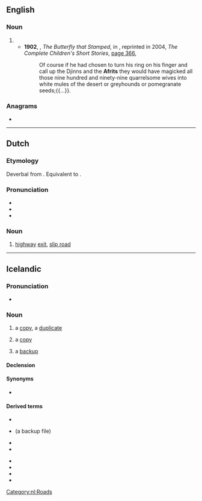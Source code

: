 ==English==

===Noun===
{{en-noun}}

# {{alternative spelling of|ifrit|lang=en}}
#* '''1902''', {{w|Rudyard Kipling}}, ''The Butterfly that Stamped'', in ''{{w|Just So Stories}}'', reprinted in 2004, ''The Complete Children's Short Stories'', [https://books.google.com.au/books?id=sPGiqckEmlQC&pg=PA366&dq=%22Djinns+and+the+Afrits%22&hl=en&sa=X&ved=0ahUKEwjtw_eX2afQAhWBkJQKHQslDw4Q6AEIJzAC#v=onepage&q=%22Djinns%20and%20the%20Afrits%22&f=false page 366],
#*: Of course if he had chosen to turn his ring on his finger and call up the Djinns and the '''Afrits''' they would have magicked all those nine hundred and ninety-nine quarrelsome wives into white mules of the desert or greyhounds or pomegranate seeds;{{...}}.

===Anagrams===
* {{anagrams|en|a=afirt|fitra|frati|ftira|iftar|traif}}

----

==Dutch==

===Etymology===
Deverbal from {{m|nl|afrijden}}. Equivalent to {{compound|nl|af|rit}}.

===Pronunciation===
* {{IPA|lang=nl|/ˈɑf.rɪt/}}
* {{audio|Nl-afrit.ogg|Audio|lang=nl}}
* {{hyphenation|lang=nl|af|rit}}

===Noun===
{{nl-noun|m|-en|afritje}}

# [[highway]] [[exit]], [[slip road]]

[[Category:nl:Roads]]

----

==Icelandic==

===Pronunciation===
* {{IPA|/ˈavrɪːt/|lang=is}}

===Noun===
{{is-noun|n|afrits|afrit}}

# a [[copy]], a [[duplicate]]
# {{lb|is|computing}} a [[copy]]
#: {{ux|is|''Hægt er að taka '''afrit''' af skrá með skipuninni <code>cp skra{,.'''afrit'''}</code> eða <tt>cp skra !#$.'''afrit'''</tt>.''|You can make a '''copy''' of a file using the command <code>cp file{,.'''copy'''}</code> or <tt>cp file !#$.'''copy'''</tt>.}}
#: {{ux|is|''Þetta er '''afrit''' af bréfinu sem ég sendi kennaranum mínum.''|This is a '''copy''' of the mail I sent my teacher.}}
# {{lb|is|computing}} a [[backup]]{{jump|is|backup|s}}

====Declension====
{{is-decl-noun-n-s|afr|i|t}}

====Synonyms====
* {{jump|s|is|backup}} {{l|is|öryggisafrit}}

====Derived terms====
{{der-top}}
* {{l|is|afrita}}
* {{l|is|afrit af skrá}} (a backup file)
* {{l|is|afritun}}
* {{l|is|fyrsta afrit}}
{{der-mid}}
* {{l|is|leyniafrit}}
* {{l|is|öryggisafrit}}
* {{l|is|taka afrit}}
* {{l|is|taka öryggisafrit}}
{{der-bottom}}